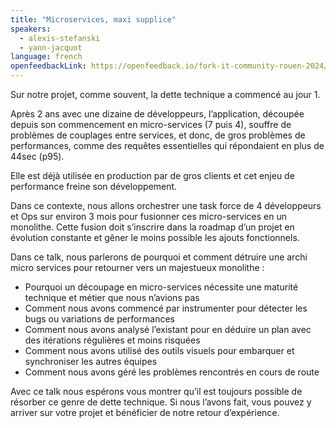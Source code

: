 ```yaml
---
title: "Microservices, maxi supplice"
speakers:
  - alexis-stefanski
  - yann-jacquot
language: french
openfeedbackLink: https://openfeedback.io/fork-it-community-rouen-2024/2024-06-07/pBIyCOCfsDUq9UTHyi8M
---
```


Sur notre projet, comme souvent, la dette technique a commencé au jour 1.

Après 2 ans avec une dizaine de développeurs, l’application, découpée depuis son commencement en micro-services (7 puis 4), souffre de problèmes de couplages entre services, et donc, de gros problèmes de performances, comme des requêtes essentielles qui répondaient en plus de 44sec (p95).

Elle est déjà utilisée en production par de gros clients et cet enjeu de performance freine son développement.

Dans ce contexte, nous allons orchestrer une task force de 4 développeurs et Ops sur environ 3 mois pour fusionner ces micro-services en un monolithe. Cette fusion doit s’inscrire dans la roadmap d’un projet en évolution constante et gêner le moins possible les ajouts fonctionnels.

Dans ce talk, nous parlerons de pourquoi et comment détruire une archi micro services pour retourner vers un majestueux monolithe :

- Pourquoi un découpage en micro-services nécessite une maturité technique et métier que nous n’avions pas
- Comment nous avons commencé par instrumenter pour détecter les bugs ou variations de performances
- Comment nous avons analysé l’existant pour en déduire un plan avec des itérations régulières et moins risquées
- Comment nous avons utilisé des outils visuels pour embarquer et synchroniser les autres équipes
- Comment nous avons géré les problèmes rencontrés en cours de route

Avec ce talk nous espérons vous montrer qu’il est toujours possible de résorber ce genre de dette technique. Si nous l’avons fait, vous pouvez y arriver sur votre projet et bénéficier de notre retour d’expérience.
